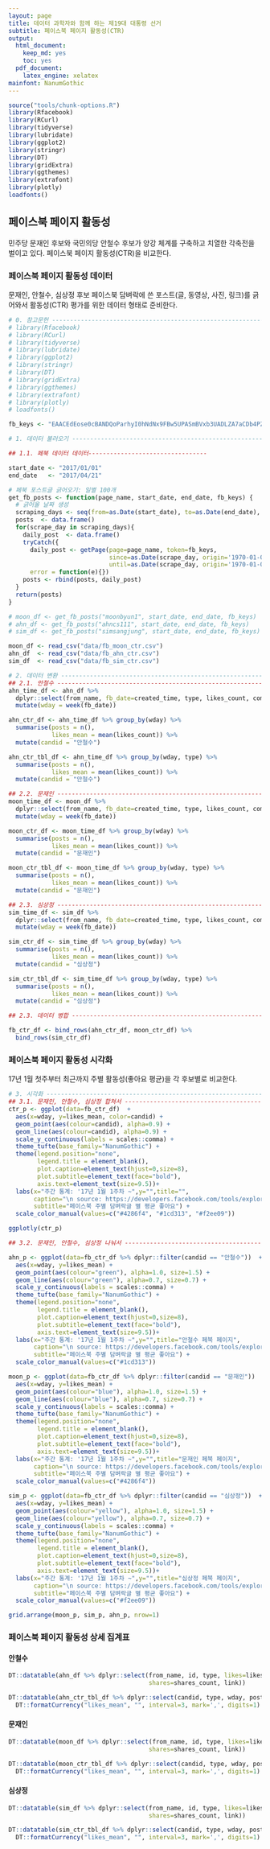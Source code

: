 ```yaml
---
layout: page
title: 데이터 과학자와 함께 하는 제19대 대통령 선거
subtitle: 페이스북 페이지 활동성(CTR)
output:
  html_document: 
    keep_md: yes
    toc: yes
  pdf_document:
    latex_engine: xelatex
mainfont: NanumGothic
---
```


```r
source("tools/chunk-options.R")
library(Rfacebook)
library(RCurl)
library(tidyverse)
library(lubridate)
library(ggplot2)
library(stringr)
library(DT)
library(gridExtra)
library(ggthemes)
library(extrafont)
library(plotly)
loadfonts()

```


## 페이스북 페이지 활동성

민주당 문재인 후보와 국민의당 안철수 후보가 양강 체계를 구축하고 치열한 각축전을 벌이고 있다.
페이스북 페이지 활동성(CTR)을 비교한다.

### 페이스북 페이지 활동성 데이터

문재인, 안철수, 심상정 후보 페이스북 담벼락에 쓴 포스트(글, 동영상, 사진, 링크)를 긁어와서 활동성(CTR) 평가를 위한 데이터 형태로 준비한다.

``` r
# 0. 참고문헌 ---------------------------------------------------------------------
# library(Rfacebook)
# library(RCurl)
# library(tidyverse)
# library(lubridate)
# library(ggplot2)
# library(stringr)
# library(DT)
# library(gridExtra)
# library(ggthemes)
# library(extrafont)
# library(plotly)
# loadfonts()

fb_keys <- "EAACEdEose0cBANDQoParhyI0hNdNx9FBw5UPASmBVxb3UADLZA7aCDb4PZBOqZCJLkwXUyGVXv8oWyE0lF4AKjxqq0jo2Wr1HJn6CqXU6tQPFxozEbWsnLpnjZBoEzT4E1gamCMULLb42aTby5SlqdIvk0GIdIx3YajHYxtoZAaZC86cxgm44t"

# 1. 데이터 불러오기 ---------------------------------------------------------------------

## 1.1. 페북 데이터 데이터---------------------------------

start_date <- "2017/01/01"
end_date   <- "2017/04/21"

# 페북 포스트글 긁어오기: 일별 100개
get_fb_posts <- function(page_name, start_date, end_date, fb_keys) {
  # 긁어올 날짜 생성
  scraping_days <- seq(from=as.Date(start_date), to=as.Date(end_date), by='days')
  posts  <- data.frame()
  for(scrape_day in scraping_days){
    daily_post  <- data.frame()
    tryCatch({
      daily_post <- getPage(page=page_name, token=fb_keys,
                            since=as.Date(scrape_day, origin='1970-01-01'),
                            until=as.Date(scrape_day, origin='1970-01-01')+1)},
      error = function(e){})
    posts <- rbind(posts, daily_post)
  }
  return(posts)
}

# moon_df <- get_fb_posts("moonbyun1", start_date, end_date, fb_keys)
# ahn_df <- get_fb_posts("ahncs111", start_date, end_date, fb_keys)
# sim_df <- get_fb_posts("simsangjung", start_date, end_date, fb_keys)

moon_df <- read_csv("data/fb_moon_ctr.csv")
ahn_df  <- read_csv("data/fb_ahn_ctr.csv")
sim_df  <- read_csv("data/fb_sim_ctr.csv")

# 2. 데이터 변환 ---------------------------------------------------------------------
## 2.1. 안철수 -----------------------------------------------------------------------
ahn_time_df <- ahn_df %>% 
  dplyr::select(from_name, fb_date=created_time, type, likes_count, comments_count, shares_count) %>% 
  mutate(wday = week(fb_date))

ahn_ctr_df <- ahn_time_df %>% group_by(wday) %>% 
  summarise(posts = n(),
            likes_mean = mean(likes_count)) %>% 
  mutate(candid = "안철수")

ahn_ctr_tbl_df <- ahn_time_df %>% group_by(wday, type) %>% 
  summarise(posts = n(),
            likes_mean = mean(likes_count)) %>% 
  mutate(candid = "안철수")

## 2.2. 문재인 -----------------------------------------------------------------------
moon_time_df <- moon_df %>% 
  dplyr::select(from_name, fb_date=created_time, type, likes_count, comments_count, shares_count) %>% 
  mutate(wday = week(fb_date))

moon_ctr_df <- moon_time_df %>% group_by(wday) %>% 
  summarise(posts = n(),
            likes_mean = mean(likes_count)) %>% 
  mutate(candid = "문재인")

moon_ctr_tbl_df <- moon_time_df %>% group_by(wday, type) %>% 
  summarise(posts = n(),
            likes_mean = mean(likes_count)) %>% 
  mutate(candid = "문재인")

## 2.3. 심상정 -----------------------------------------------------------------------
sim_time_df <- sim_df %>% 
  dplyr::select(from_name, fb_date=created_time, type, likes_count, comments_count, shares_count) %>% 
  mutate(wday = week(fb_date))

sim_ctr_df <- sim_time_df %>% group_by(wday) %>% 
  summarise(posts = n(),
            likes_mean = mean(likes_count)) %>% 
  mutate(candid = "심상정")

sim_ctr_tbl_df <- sim_time_df %>% group_by(wday, type) %>% 
  summarise(posts = n(),
            likes_mean = mean(likes_count)) %>% 
  mutate(candid = "심상정")

## 2.3. 데이터 병합 -----------------------------------------------------------------------

fb_ctr_df <- bind_rows(ahn_ctr_df, moon_ctr_df) %>% 
  bind_rows(sim_ctr_df)

```

### 페이스북 페이지 활동성 시각화

17년 1월 첫주부터 최근까지 주별 활동성(좋아요 평균)을 각 후보별로 비교한다.

``` r
# 3. 시각화 -----------------------------------------------------------------------
## 3.1. 문재인, 안철수, 심상정 합쳐서 --------------------------------------------------
ctr_p <- ggplot(data=fb_ctr_df)  +
  aes(x=wday, y=likes_mean, color=candid) +
  geom_point(aes(colour=candid), alpha=0.9) +
  geom_line(aes(colour=candid), alpha=0.9) +
  scale_y_continuous(labels = scales::comma) +
  theme_tufte(base_family="NanumGothic") +
  theme(legend.position="none", 
        legend.title = element_blank(),
        plot.caption=element_text(hjust=0,size=8),
        plot.subtitle=element_text(face="bold"),
        axis.text=element_text(size=9.5))+
  labs(x="주간 통계: '17년 1월 1주차 ~",y="",title="",
       caption="\n source: https://developers.facebook.com/tools/explorer",
       subtitle="페이스북 주별 담벼락글 별 평균 좋아요") +
  scale_color_manual(values=c("#4286f4", "#1cd313", "#f2ee09"))

ggplotly(ctr_p)

## 3.2. 문재인, 안철수, 심상정 나눠서 --------------------------------------------------

ahn_p <- ggplot(data=fb_ctr_df %>% dplyr::filter(candid == "안철수"))  +
  aes(x=wday, y=likes_mean) +
  geom_point(aes(colour="green"), alpha=1.0, size=1.5) +
  geom_line(aes(colour="green"), alpha=0.7, size=0.7) +
  scale_y_continuous(labels = scales::comma) +
  theme_tufte(base_family="NanumGothic") +
  theme(legend.position="none", 
        legend.title = element_blank(),
        plot.caption=element_text(hjust=0,size=8),
        plot.subtitle=element_text(face="bold"),
        axis.text=element_text(size=9.5))+
  labs(x="주간 통계: '17년 1월 1주차 ~",y="",title="안철수 페북 페이지",
       caption="\n source: https://developers.facebook.com/tools/explorer",
       subtitle="페이스북 주별 담벼락글 별 평균 좋아요") +
  scale_color_manual(values=c("#1cd313"))

moon_p <- ggplot(data=fb_ctr_df %>% dplyr::filter(candid == "문재인"))  +
  aes(x=wday, y=likes_mean) +
  geom_point(aes(colour="blue"), alpha=1.0, size=1.5) +
  geom_line(aes(colour="blue"), alpha=0.7, size=0.7) +
  scale_y_continuous(labels = scales::comma) +
  theme_tufte(base_family="NanumGothic") +
  theme(legend.position="none", 
        legend.title = element_blank(),
        plot.caption=element_text(hjust=0,size=8),
        plot.subtitle=element_text(face="bold"),
        axis.text=element_text(size=9.5))+
  labs(x="주간 통계: '17년 1월 1주차 ~",y="",title="문재인 페북 페이지",
       caption="\n source: https://developers.facebook.com/tools/explorer",
       subtitle="페이스북 주별 담벼락글 별 평균 좋아요") +
  scale_color_manual(values=c("#4286f4"))

sim_p <- ggplot(data=fb_ctr_df %>% dplyr::filter(candid == "심상정"))  +
  aes(x=wday, y=likes_mean) +
  geom_point(aes(colour="yellow"), alpha=1.0, size=1.5) +
  geom_line(aes(colour="yellow"), alpha=0.7, size=0.7) +
  scale_y_continuous(labels = scales::comma) +
  theme_tufte(base_family="NanumGothic") +
  theme(legend.position="none", 
        legend.title = element_blank(),
        plot.caption=element_text(hjust=0,size=8),
        plot.subtitle=element_text(face="bold"),
        axis.text=element_text(size=9.5))+
  labs(x="주간 통계: '17년 1월 1주차 ~",y="",title="심상정 페북 페이지",
       caption="\n source: https://developers.facebook.com/tools/explorer",
       subtitle="페이스북 주별 담벼락글 별 평균 좋아요") +
  scale_color_manual(values=c("#f2ee09"))

grid.arrange(moon_p, sim_p, ahn_p, nrow=1)
```

### 페이스북 페이지 활동성 상세 집계표

#### 안철수

``` r

DT::datatable(ahn_df %>% dplyr::select(from_name, id, type, likes=likes_count, comments=comments_count, 
                                       shares=shares_count, link))

DT::datatable(ahn_ctr_tbl_df %>% dplyr::select(candid, type, wday, posts, likes_mean)) %>% 
  DT::formatCurrency("likes_mean", "", interval=3, mark=',', digits=1)
```

#### 문재인

``` r

DT::datatable(moon_df %>% dplyr::select(from_name, id, type, likes=likes_count, comments=comments_count, 
                                       shares=shares_count, link))

DT::datatable(moon_ctr_tbl_df %>% dplyr::select(candid, type, wday, posts, likes_mean)) %>% 
  DT::formatCurrency("likes_mean", "", interval=3, mark=',', digits=1)
```

#### 심상정

``` r

DT::datatable(sim_df %>% dplyr::select(from_name, id, type, likes=likes_count, comments=comments_count, 
                                       shares=shares_count, link))

DT::datatable(sim_ctr_tbl_df %>% dplyr::select(candid, type, wday, posts, likes_mean)) %>% 
  DT::formatCurrency("likes_mean", "", interval=3, mark=',', digits=1)
```